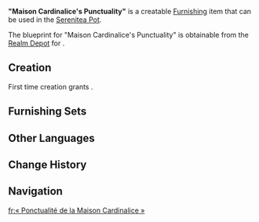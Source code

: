 {{Furnishing Infobox
|id             = 362253
|image          = Item Maison Cardinalice's Punctuality.png
|category       = Small Furnishing
|subcategory    = Ornament
|quality        = 4
|adeptal_energy = 90
|load           = 85
|reduced_load   = 64
|description    = Crafted with meticulous [[Fontaine|Fontainian]] artisanship, these clocks are absolutely dependable, and will never run fast or slow! It's said that these clocks are equipped with an automatic timing mechanism that recalibrates itself every day to prevent anyone from intentionally speeding up the clock. However, not everyone is fond of this feature...
|blueprint      = [[Realm Depot]]
}}
'''"Maison Cardinalice's Punctuality"''' is a creatable [[Furnishing]] item that can be used in the [[Serenitea Pot]].

The blueprint for "Maison Cardinalice's Punctuality" is obtainable from the [[Realm Depot]] for {{Item|Realm Currency|24|x=240}}.

==Creation==
First time creation grants {{Item|Trust|24|x=90}}.
{{Recipe
|type = Creation
|time = 16h
|Ash Wood = 8
|Iron Chunk = 8
|sort = Ash Wood;Iron Chunk
}}

==Furnishing Sets==
{{Craft Usage|type=Furnishing Set}}

==Other Languages==
{{Other Languages
|en      = "Maison Cardinalice's Punctuality"
|zhs     = 「枢律之宫的守时」
|zhs_rm  = 
|zht     = 「樞律之宮的守時」
|zht_rm  = 
|zh_tl   = 
|ja      = 「枢律の宮殿の時間厳守」
|ja_rm   = "Shuritsu no Kyuuden no Jikan Genshu"
|ja_tl   = 
|ko      = 「추기청의 시간」
|ko_rm   = 
|ko_tl   = "Time of Cardinal's Palace"
|es      = Puntualidad del palacio cardenalicio
|es_tl   = Cardinal's Palace Punctuality
|fr      = «&nbsp;Ponctualité de la Maison Cardinalice&nbsp;»
|fr_tl   = "Maison Cardinalice's Punctuality"
|ru      = Пунктуальность Дворца Кардиналис
|ru_tl   = {{Lex|Maison Cardinalice|ru}}'s Punctuality
|th      = "ความตรงต่อเวลาของวังแห่งกฎหมาย"
|th_rm   = 
|th_tl   = 
|vi      = Sự Đúng Giờ Của Sảnh Chính Luật
|vi_tl   = 
|de      = „Pünktlichkeit der Maison Cardinalice“
|de_tl   = "Maison Cardinalice's Punctuality"
|id      = "Ketepatan Maison Cardinalice"
|id_tl   = "Maison Cardinalice's Accuracy"
|pt      = "Pontualidade de Maison Cardinalice"
|pt_tl   = 
|tr      = "Sayıştay Dairesinin Dakikliği"
|tr_tl   = 
|it      = Puntualità della Maison Cardinalice
|it_tl   = Maison Cardinalice's Punctuality
}}

==Change History==
{{Change History|4.1}}

==Navigation==
{{Furnishing Navbox|interior}}

[[fr:« Ponctualité de la Maison Cardinalice »]]